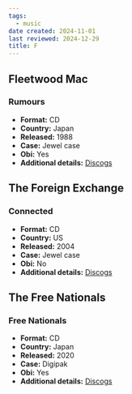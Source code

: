 ```yaml
---
tags:
  - music
date created: 2024-11-01
last reviewed: 2024-12-29
title: F
---
```


## Fleetwood Mac

### Rumours

- **Format:** CD
- **Country:** Japan
- **Released:** 1988
- **Case:** Jewel case
- **Obi:** Yes
- **Additional details:** [Discogs](https://www.discogs.com/release/3643377-Fleetwood-Mac-Rumours)

## The Foreign Exchange

### Connected

- **Format:** CD
- **Country:** US
- **Released:** 2004
- **Case:** Jewel case
- **Obi:** No
- **Additional details:** [Discogs](https://www.discogs.com/release/506019-The-Foreign-Exchange-Connected)

## The Free Nationals

### Free Nationals

- **Format:** CD
- **Country:** Japan
- **Released:** 2020
- **Case:** Digipak
- **Obi:** Yes
- **Additional details:** [Discogs](https://www.discogs.com/release/15671535-The-Free-Nationals-Free-Nationals)
